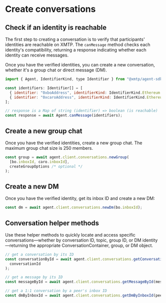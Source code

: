 # Create conversations

## Check if an identity is reachable

The first step to creating a conversation is to verify that participants' identities are reachable on XMTP. The `canMessage` method checks each identity's compatibility, returning a response indicating whether each identity can receive messages.

Once you have the verified identities, you can create a new conversation, whether it's a group chat or direct message (DM).

```js [Node]
import { Agent, IdentifierKind, type Identifier } from "@xmtp/agent-sdk";

const identifiers: Identifier[] = [
  { identifier: "0xboAddress", identifierKind: IdentifierKind.Ethereum },
  { identifier: "0xcaroAddress", identifierKind: IdentifierKind.Ethereum }
];

// response is a Map of string (identifier) => boolean (is reachable)
const response = await Agent.canMessage(identifiers);
```

## Create a new group chat

Once you have the verified identities, create a new group chat. The maximum group chat size is 250 members.

```js [Node]
const group = await agent.client.conversations.newGroup(
  [bo.inboxId, caro.inboxId],
  createGroupOptions /* optional */
);
```

## Create a new DM

Once you have the verified identity, get its inbox ID and create a new DM:

```js [Node]
const dm = await agent.client.conversations.newDm(bo.inboxId);
```

## Conversation helper methods

Use these helper methods to quickly locate and access specific conversations—whether by conversation ID, topic, group ID, or DM identity—returning the appropriate ConversationContainer, group, or DM object.

```js [Node]
// get a conversation by its ID
const conversationById = await agent.client.conversations.getConversationById(
  conversationId
);

// get a message by its ID
const messageById = await agent.client.conversations.getMessageById(messageId);

// get a 1:1 conversation by a peer's inbox ID
const dmByInboxId = await agent.client.conversations.getDmByInboxId(peerInboxId);
```
